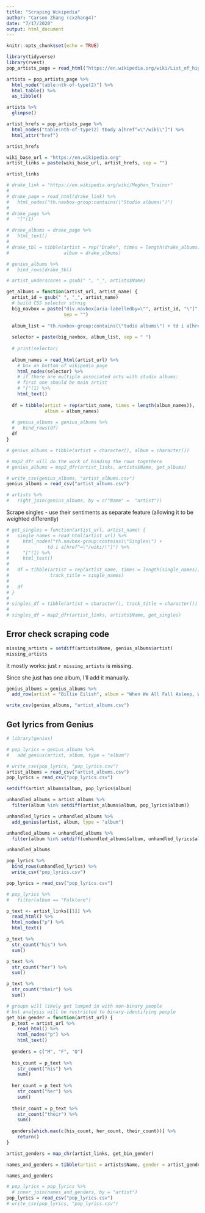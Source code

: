 ```yaml
---
title: "Scraping Wikipedia"
author: "Carson Zhang (cxzhang4)"
date: "7/17/2020"
output: html_document
---
```


```r
knitr::opts_chunk$set(echo = TRUE)
```

```r
library(tidyverse)
library(rvest)
pop_artists_page = read_html("https://en.wikipedia.org/wiki/List_of_highest-certified_music_artists_in_the_United_States")
```

```r
artists = pop_artists_page %>%
  html_node("table:nth-of-type(2)") %>%
  html_table() %>%
  as_tibble()
```

```r
artists %>% 
  glimpse()
```

```r
artist_hrefs = pop_artists_page %>%
  html_nodes("table:nth-of-type(2) tbody a[href^=\"/wiki\"]") %>%
  html_attr("href")

artist_hrefs
```

```r
wiki_base_url = "https://en.wikipedia.org"
artist_links = paste(wiki_base_url, artist_hrefs, sep = "")

artist_links
```

```r
# drake_link = "https://en.wikipedia.org/wiki/Meghan_Trainor"
# 
# drake_page = read_html(drake_link) %>%
#   html_nodes("th.navbox-group:contains(\"Studio albums\")")
# 
# drake_page %>%
#   "["(1)
```

```r
# drake_albums = drake_page %>%
#   html_text()
# 
# drake_tbl = tibble(artist = rep("Drake", times = length(drake_albums)),
#                    album = drake_albums)

# genius_albums %>%
#   bind_rows(drake_tbl)
```

```r
# artist_underscores = gsub(" ", "_", artists$Name)

get_albums = function(artist_url, artist_name) {
  artist_id = gsub(" ", "_", artist_name)
  # build CSS selector strnig
  big_navbox = paste("div.navbox[aria-labelledby=\"", artist_id, "\"]",
                     sep = "")
  
  album_list = "th.navbox-group:contains(\"tudio albums\") + td i a[href^=\"/wiki/\"]"
  
  selector = paste(big_navbox, album_list, sep = " ")
  
  # print(selector)
  
  album_names = read_html(artist_url) %>%
    # box on bottom of wikipedia page 
    html_nodes(selector) %>%
    # if there are multiple associated acts with studio albums: 
    # first one should be main artist
    # "["(1) %>%
    html_text()
  
  df = tibble(artist = rep(artist_name, times = length(album_names)), 
              album = album_names)
  
  # genius_albums = genius_albums %>%
  #   bind_rows(df)
  df
}
```

```r
# genius_albums = tibble(artist = character(), album = character())
```

```r
# map2_dfr will do the work of binding the rows togethere
# genius_albums = map2_dfr(artist_links, artists$Name, get_albums)

# write_csv(genius_albums, "artist_albums.csv")
genius_albums = read_csv("artist_albums.csv")
```

```r
# artists %>%
#   right_join(genius_albums, by = c("Name" =  "artist"))
```

Scrape singles - use their sentiments as separate feature (allowing it to be weighted differently)

```r
# get_singles = function(artist_url, artist_name) {
#   single_names = read_html(artist_url) %>%
#     html_nodes("th.navbox-group:contains(\"Singles\") + 
#              td i a[href^=\"/wiki/\"]") %>%
#     "["(1) %>%
#     html_text()
#   
#   df = tibble(artist = rep(artist_name, times = length(single_names)), 
#               track_title = single_names)
#   
#   df
# }
# 
# singles_df = tibble(artist = character(), track_title = character())
# 
# singles_df = map2_dfr(artist_links, artists$Name, get_singles)
```

## Error check scraping code

```r
missing_artists = setdiff(artists$Name, genius_albums$artist)
missing_artists
```

It mostly works: just `r missing_artists` is missing.

Since she just has one album, I'll add it manually.

```r
genius_albums = genius_albums %>%
  add_row(artist = "Billie Eilish", album = "When We All Fall Asleep, Where Do We Go?")
```

```r
write_csv(genius_albums, "artist_albums.csv")
```

## Get lyrics from Genius

```r
# library(genius)

# pop_lyrics = genius_albums %>%
#   add_genius(artist, album, type = "album")

# write_csv(pop_lyrics, "pop_lyrics.csv")
artist_albums = read_csv("artist_albums.csv")
pop_lyrics = read_csv("pop_lyrics.csv")
```

```r
setdiff(artist_albums$album, pop_lyrics$album)
```

```r
unhandled_albums = artist_albums %>%
  filter(album %in% setdiff(artist_albums$album, pop_lyrics$album))
```

```r
unhandled_lyrics = unhandled_albums %>%
  add_genius(artist, album, type = "album")
```

```r
unhandled_albums = unhandled_albums %>%
  filter(album %in% setdiff(unhandled_albums$album, unhandled_lyrics$album))
```

```r
unhandled_albums
```

```r
pop_lyrics %>%
  bind_rows(unhandled_lyrics) %>%
  write_csv("pop_lyrics.csv")
```

```r
pop_lyrics = read_csv("pop_lyrics.csv")
```

```r
# pop_lyrics %>%
#   filter(album == "Folklore")
```

```r
p_text <- artist_links[[1]] %>%
  read_html() %>%
  html_nodes("p") %>%
  html_text()
```


```r
p_text %>%
  str_count("his") %>%
  sum()

p_text %>%
  str_count("her") %>%
  sum()

p_text %>%
  str_count("their") %>%
  sum()

# groups will likely get lumped in with non-binary people
# but analysis will be restricted to binary-identifying people
get_bin_gender = function(artist_url) {
  p_text = artist_url %>%
    read_html() %>%
    html_nodes("p") %>%
    html_text()
  
  genders = c("M", "F", "Q")
  
  his_count = p_text %>%
    str_count("his") %>%
    sum()
  
  her_count = p_text %>%
    str_count("her") %>%
    sum()
  
  their_count = p_text %>%
    str_count("their") %>%
    sum()
  
  genders[which.max(c(his_count, her_count, their_count))] %>%
    return()
}
```

```r
artist_genders = map_chr(artist_links, get_bin_gender)
```

```r
names_and_genders = tibble(artist = artists$Name, gender = artist_genders)
```

```r
names_and_genders
```

```r
# pop_lyrics = pop_lyrics %>%
  # inner_join(names_and_genders, by = "artist")
pop_lyrics = read_csv("pop_lyrics.csv")
# write_csv(pop_lyrics, "pop_lyrics.csv")
```


